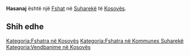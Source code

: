 {{Fshat në Kosovës
 | Emri                = Hasanaj
| srp_N_name = Hasanaj
| srp_N_FULL_NAME_RO = Hasanaj
| srp_N_FULL_NAME_ND_RO = Hasanaj
| srp_N_SORT_NAME_RG = HASANAJ
| srp_N_FULL_NAME_RG = Hasanaj
| srp_N_FULL_NAME_ND_RG = Hasanaj

 | Emri (Rasa dhanore) = 
 | Figura              = 
 | Shteti              = Kosovo
 | Komuna              = Suharekë
 | Kodi postar         = 
 | Sipërfaqja          = 

 | Popullsia           = 

 | Regj. i popullsisë  = 
 | Dend. e popullsisë  = 
 | Faqja zyrtare       = 
 <!--- Koordinatat ----> 
 | Gjerësia            = 42.744167
 | Gjatësia            = 20.7
 | Lartësia            = 
}}
'''Hasanaj''' është një [[Fshat]] në [[Suharekë]] të [[Kosovës]].

<!-- == Gjeografia == -->
<!-- == Historia == -->
<!-- == Demografia == -->
== Shih edhe ==
{{Komuna Suharekë}}
{{Kosovo-Administrata-Cung}}

[[Kategoria:Fshatra në Kosovës]]
[[Kategoria:Fshatra në Kommunes Suharekë]]
[[Kategoria:Vendbanime në Kosovës]]